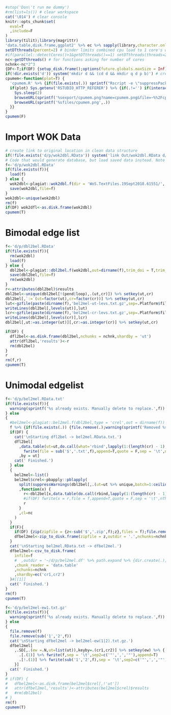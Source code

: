 ```r
#stop('Don\'t run me dummy')
#rm(list=ls()) # clear workspace
cat('\014') # clear console
knitr::opts_chunk$set(
  eval=T
  ,include=F
)
library(tilit);library(magrittr)
'data.table,disk.frame,ggplot2' %>% ec %>% sapply(library,character.only = T) %>% invisible # load packages
setDTthreads(percent=2) # binder limits combined cpu load to 1 core's worth, so core use should be discounted
#if(parallel::detectCores()>1&getDTthreads()==1) setDTthreads(threads=2)
nc<-getDTthreads() # for functions asking for number of cores
nchnk<-nc*2^3
{DF<-T;if(DF) {setup_disk.frame();options(future.globals.maxSize = Inf)}} # set up disk frame
if(!dir.exists('d')) system('mkdir d && (cd d && mkdir q d p b)') # create data directory structure if it doesn't exist
cpumem<-function(plot=T) {
  'cpumem.R' %>% {if(file.exists(.)) sprintf("Rscript -e \"suppressPackageStartupMessages(source(\'%s\'))\"",.)} %>% system(wait = F)
  if(plot) Sys.getenv('RSTUDIO_HTTP_REFERER') %>% {if(.!='') if(interactive()) {
    Sys.sleep(2)
    browseURL(sprintf('%sexport/cpumem.png?name=cpumem.png&file=~%%2Fcpumem.png',.))
    browseURL(sprintf('%sfiles/cpumem.png',.))
  }}
}
cpumem(F)
```

# Import WOK Data

```r
# create link to original location in clean data structure 
if(!file.exists('d/p/wok2dbl.RData')) system('link Out/wok2dbl.RData d/p/wok2dbl.RData')
# Code that would generate database, but load saved data instead. Note original WOK records absent from repository.
f<-'d/p/wok2dbl.RData'
if(file.exists(f)){
  load(f)
} else {
  wok2dbl<-plagiat::wok2dbl.f(dir = 'WoS.TextFiles.19Sept2018.61551/', out = 'Out')
  save(wok2dbl,file=f)
}
wok2dbl<-unique(wok2dbl)
rm(f)
if(DF) wok2dfl<-as.disk.frame(wok2dbl)
cpumem(T)
```

# Bimodal edge list

```r
f<-'d/p/dbl2bel.RData'
if(file.exists(f)){
  rm(wok2dbl)
  load(f)
} else {
  dbl2bel<-plagiat::dbl2bel.f(wok2dbl,out=dirname(f),trim_doi = T,trim_anon = T,trim_loops = T,capitalize = T,trim_pendants = T) %>% invisible
  save(dbl2bel,file=f)
  rm(wok2dbl)
}
r<-attributes(dbl2bel)$results
dbl2bel<-unique(dbl2bel[!(pend|loop),.(ut,cr)]) %>% setkey(ut,cr)
dbl2bel[,`:=`(ut=factor(ut),cr=factor(cr))] %>% setkey(ut,cr)
lut<-gzfile(paste(dirname(f),'bel2mel-ut-levs.txt.gz',sep=.Platform$file.sep),'w')
writeLines(dbl2bel[,levels(ut)],lut)
lcr<-gzfile(paste(dirname(f),'bel2mel-cr-levs.txt.gz',sep=.Platform$file.sep),'w')
writeLines(dbl2bel[,levels(cr)],lcr)
dbl2bel[,ut:=as.integer(ut)][,cr:=as.integer(cr)] %>% setkey(ut,cr)

if(DF) {
  dfl2bel<-as.disk.frame(dbl2bel,nchunks = nchnk,shardby = 'ut')
  attr(dfl2bel,'results')<-r
  rm(dbl2bel)
}
r
rm(f,r)
cpumem(T)
```

# Unimodal edgelist

```r
f<-'d/p/bel2mel.RData.txt'
if(file.exists(f)){
  warning(sprintf('%s already exists. Manually delete to replace.',f))
} else 
{
  #bel2mel<-plagiat::bel2mel.f(dbl2bel,type = 'crel',out = dirname(f))
  f %>% {if(file.exists(.)) {file.remove(.);warning(sprintf('Removed %s before writing new lines.',.))}}
  if(DF) {
    cat('\nStarting dfl2bel -> bel2mel.RData.txt.')
    dfl2bel[
      ,data.table(ut=ut,do.call(what='rbind',lapply(1:(length(cr) - 1), function(y) matrix(cr[c(rep(y,length(cr) - y), (y + 1):length(cr))], ncol = 2)))) %>% setnames(old=c('V1','V2'),new=c('cr1','cr2')) %>% 
        fwrite(file = sub('$','.txt',f),append=T,quote = F,sep = '\t',nThread = 1)
      ,by = ut]
    cat(' Finished.')
  } else
  {
    bel2mel<-list()
    bel2mel$crel<-pbapply::pblapply(
      split(suppressWarnings(dbl2bel[,.(ut=ut %>% unique,batch=1:ceiling((ut %>% unique %>% length)/100))])[,.(ut,batch=sort(batch))],by = 'batch',keep.by = F)
      ,function(x) {
        r<-dbl2bel[x,data.table(do.call(rbind,lapply(1:(length(cr) - 1), function(y) matrix(cr[c(rep(y,length(cr) - y), (y + 1):length(cr))], ncol = 2)))),by = ut] %>% setnames(old=c('V1','V2'),new=c('cr1','cr2'))
        #if(DF) fwrite(x = r,file = f,append=T,quote = F,sep = '\t',nThread = 1) else
        r
      }
      ,cl=nc
    )
  }
  if(F){
    if(DF) {zip(zipfile = {z<-sub('$','.zip',f);z},files = f);file.remove(f)}
    dfbel2mel<-zip_to_disk.frame(zipfile = z,outdir = '.',nchunks=nchnk,shardby=ec('cr1,cr2'))[[1]]
  }
  cat('\nStarting bel2mel.RData.txt -> dfbel2mel.')
  dfbel2mel<-csv_to_disk.frame(
    infile=f
    #  ,outdir = '~/d/p/bel2mel.df' %>% path.expand %>% {dir.create(.);.}
    ,chunk_reader = 'data.table'
    ,nchunks=nchnk
    ,shardby=ec('cr1,cr2')
  )#[[1]]
  cat(' Finished.')
}
rm(f)
cpumem(T)
```


```r
f<-'d/p/bel2mel-ew1.txt.gz'
if(file.exists(f)){
  warning(sprintf('%s already exists. Manually delete to replace.',f))
} else 
{
  file.remove(f)
  file.remove(sub('1','2',f))
  cat('\nStarting dfbel2mel -> bel2mel-ew(1|2).txt.gz.')
  dfbel2mel[
    ,.SD[,.(ew =.N,ut=list(ut)),keyby=.(cr1,cr2)] %>% setkey(ew) %>% {
      .[.(1)] %>% fwrite(f,sep = '\t',sep2=c('"',',','"'),append=T)
      .[!.(1)] %>% fwrite(sub('1','2',f),sep = '\t',sep2=c('"',',','"'),append=T)
    }]
  cat(' Finished.')
}
# if(DF) {
#   dfbel2mel<-as.disk.frame(bel2mel$crel[,!'ut'])
#   attr(dfbel2mel,'results')<-attributes(bel2mel$crel)$results
#   #rm(dbl2bel)
# }
rm(f)
cpumem(T)
```

<!--
# Unimodal graph

```r
library(igraph)
load('Out/el.RData')
g<-graph_from_edgelist(el %>% as.matrix)
V(g)$type<-grepl('^WOS:',V(g)$name)
system.time(cg<-cluster_louvain(as.undirected(g)))
ct<-apply(cg$memberships,1,function(x) x %>% table %>% sort(decreasing = T))
View(ct)
system.time(gcr<-bipartite_projection(g,which='false'))
save(gcr,file='Out/gcr.RData')

# count 
load('Out/gcr.RData')
system.time(et<-E(gcr)$weight %>% table %>% prop.table %>% `*`(100))
cbind(round(et,4))[1:10,]

# keep only edge weights greater than 1
gcr<-subgraph.edges(gcr,which(E(gcr)$weight>1))
save(gcr,file='Out/gcr_cull.RData')

# cluster culled graph
system.time(cgr<-cluster_louvain(gcr))
save(cgr,file='Out/cgr_culled.RData')

# rename cluster ids to be in sequence by size
sm<-list()
for(i in 1:nrow(cgr$memberships)) sm[[i]]<-factor(cgr$memberships[i,],levels=order(table(cgr$memberships[i,]),decreasing = T))
sm<-do.call(data.table,sm)
setnames(sm,paste0('h',ncol(sm):1))
sm[,cr:=cgr$names]
sm[,m:=as.integer(h1)] %>% setkey(m)
```

-->